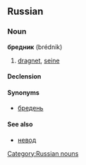 ==Russian==

===Noun===
'''бредник''' (brédnik) {{m}}

# {{fishing|lang=ru}} [[dragnet]], [[seine]]

====Declension====
{{ru-noun-inan-vel-1||бре́дник}}

====Synonyms====
*[[бредень]]

==== See also ====
*[[невод]]

[[Category:Russian nouns]]